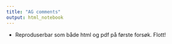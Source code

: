 ```yaml
---
title: "AG comments"
output: html_notebook
---
```


-   Reproduserbar som både html og pdf på første forsøk. Flott!
